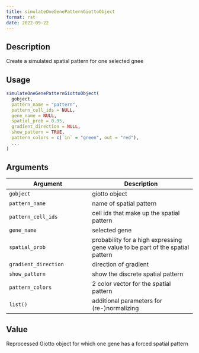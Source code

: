 ```yaml
--- 
title: simulateOneGenePatternGiottoObject 
format: rst 
date: 2022-09-22 
--- 
```


## Description

Create a simulated spatial pattern for one selected gnee


## Usage

```r
simulateOneGenePatternGiottoObject(
  gobject,
  pattern_name = "pattern",
  pattern_cell_ids = NULL,
  gene_name = NULL,
  spatial_prob = 0.95,
  gradient_direction = NULL,
  show_pattern = TRUE,
  pattern_colors = c(`in` = "green", out = "red"),
  ...
)
```


## Arguments

Argument      |Description
------------- |----------------
`gobject`     |     giotto object
`pattern_name`     |     name of spatial pattern
`pattern_cell_ids`     |     cell ids that make up the spatial pattern
`gene_name`     |     selected gene
`spatial_prob`     |     probability for a high expressing gene value to be part of the spatial pattern
`gradient_direction`     |     direction of gradient
`show_pattern`     |     show the discrete spatial pattern
`pattern_colors`     |     2 color vector for the spatial pattern
`list()`     |     additional parameters for (re-)normalizing


## Value

Reprocessed Giotto object for which one gene has a forced spatial pattern


